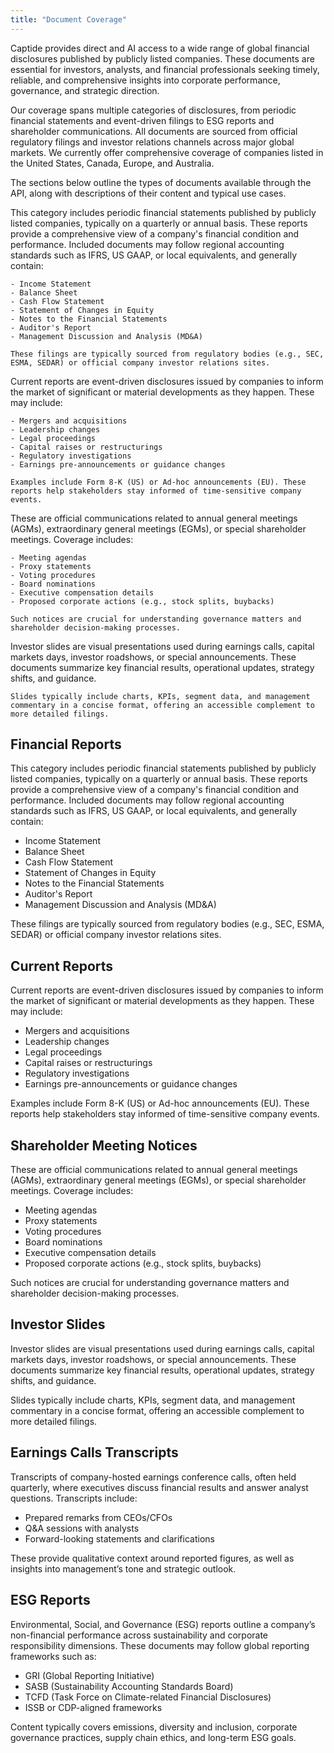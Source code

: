 ```yaml
---
title: "Document Coverage"
---
```


Captide provides direct and AI access to a wide range of global financial disclosures published by publicly listed companies. These documents are essential for investors, analysts, and financial professionals seeking timely, reliable, and comprehensive insights into corporate performance, governance, and strategic direction.

Our coverage spans multiple categories of disclosures, from periodic financial statements and event-driven filings to ESG reports and shareholder communications. All documents are sourced from official regulatory filings and investor relations channels across major global markets. We currently offer comprehensive coverage of companies listed in the United States, Canada, Europe, and Australia.

The sections below outline the types of documents available through the API, along with descriptions of their content and typical use cases.

<Tabs>
  <Tab title="Financial Reports">
    This category includes periodic financial statements published by publicly listed companies, typically on a quarterly or annual basis. These reports provide a comprehensive view of a company's financial condition and performance. Included documents may follow regional accounting standards such as IFRS, US GAAP, or local equivalents, and generally contain:

    - Income Statement
    - Balance Sheet
    - Cash Flow Statement
    - Statement of Changes in Equity
    - Notes to the Financial Statements
    - Auditor's Report
    - Management Discussion and Analysis (MD&A)

    These filings are typically sourced from regulatory bodies (e.g., SEC, ESMA, SEDAR) or official company investor relations sites.
  </Tab>
  <Tab title="Current Reports">
    Current reports are event-driven disclosures issued by companies to inform the market of significant or material developments as they happen. These may include:

    - Mergers and acquisitions
    - Leadership changes
    - Legal proceedings
    - Capital raises or restructurings
    - Regulatory investigations
    - Earnings pre-announcements or guidance changes

    Examples include Form 8-K (US) or Ad-hoc announcements (EU). These reports help stakeholders stay informed of time-sensitive company events.
  </Tab>
  <Tab title="Shareholder Meeting Notices">
    These are official communications related to annual general meetings (AGMs), extraordinary general meetings (EGMs), or special shareholder meetings. Coverage includes:

    - Meeting agendas
    - Proxy statements
    - Voting procedures
    - Board nominations
    - Executive compensation details
    - Proposed corporate actions (e.g., stock splits, buybacks)

    Such notices are crucial for understanding governance matters and shareholder decision-making processes.
  </Tab>
  <Tab title="Earnings Call Slides">
    
  </Tab>
  <Tab title="Special Event Slides">
    Investor slides are visual presentations used during earnings calls, capital markets days, investor roadshows, or special announcements. These documents summarize key financial results, operational updates, strategy shifts, and guidance.

    Slides typically include charts, KPIs, segment data, and management commentary in a concise format, offering an accessible complement to more detailed filings.
  </Tab>
</Tabs>

## Financial Reports

This category includes periodic financial statements published by publicly listed companies, typically on a quarterly or annual basis. These reports provide a comprehensive view of a company's financial condition and performance. Included documents may follow regional accounting standards such as IFRS, US GAAP, or local equivalents, and generally contain:

- Income Statement
- Balance Sheet
- Cash Flow Statement
- Statement of Changes in Equity
- Notes to the Financial Statements
- Auditor's Report
- Management Discussion and Analysis (MD&A)

These filings are typically sourced from regulatory bodies (e.g., SEC, ESMA, SEDAR) or official company investor relations sites.

## Current Reports

Current reports are event-driven disclosures issued by companies to inform the market of significant or material developments as they happen. These may include:

- Mergers and acquisitions
- Leadership changes
- Legal proceedings
- Capital raises or restructurings
- Regulatory investigations
- Earnings pre-announcements or guidance changes

Examples include Form 8-K (US) or Ad-hoc announcements (EU). These reports help stakeholders stay informed of time-sensitive company events.

## Shareholder Meeting Notices

These are official communications related to annual general meetings (AGMs), extraordinary general meetings (EGMs), or special shareholder meetings. Coverage includes:

- Meeting agendas
- Proxy statements
- Voting procedures
- Board nominations
- Executive compensation details
- Proposed corporate actions (e.g., stock splits, buybacks)

Such notices are crucial for understanding governance matters and shareholder decision-making processes.

## Investor Slides

Investor slides are visual presentations used during earnings calls, capital markets days, investor roadshows, or special announcements. These documents summarize key financial results, operational updates, strategy shifts, and guidance.

Slides typically include charts, KPIs, segment data, and management commentary in a concise format, offering an accessible complement to more detailed filings.

## Earnings Calls Transcripts

Transcripts of company-hosted earnings conference calls, often held quarterly, where executives discuss financial results and answer analyst questions. Transcripts include:

- Prepared remarks from CEOs/CFOs
- Q&A sessions with analysts
- Forward-looking statements and clarifications

These provide qualitative context around reported figures, as well as insights into management’s tone and strategic outlook.

## ESG Reports

Environmental, Social, and Governance (ESG) reports outline a company’s non-financial performance across sustainability and corporate responsibility dimensions. These documents may follow global reporting frameworks such as:

- GRI (Global Reporting Initiative)
- SASB (Sustainability Accounting Standards Board)
- TCFD (Task Force on Climate-related Financial Disclosures)
- ISSB or CDP-aligned frameworks

Content typically covers emissions, diversity and inclusion, corporate governance practices, supply chain ethics, and long-term ESG goals.